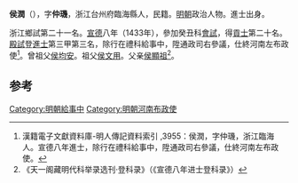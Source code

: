 '''侯潤'''（{{bd|1395年||？}}），字'''仲璣'''，浙江台州府臨海縣人，民籍。[[明朝|明朝]]政治人物。進士出身。

浙江鄉試第二十一名。[[宣德|宣德]]八年（1433年），參加癸丑科[[會試|會試]]，得[[貢士|貢士]]第二十名。[[殿試|殿試]]登[[進士|進士]]第三甲第三名，除行在禮科給事中，陞通政司右參議，仕終河南左布政使<ref>漢籍電子文獻資料庫-明人傳記資料索引 ,3955：侯潤，字仲璣，浙江臨海人。宣德八年進士，除行在禮科給事中，陞通政司右參議，仕終河南左布政使。	</ref>。曾祖父[[侯均安|侯均安]]。祖父[[侯文用|侯文用]]。父亲[[侯顯祖|侯顯祖]]<ref>《天一阁藏明代科举录选刊·登科录》（《宣德八年进士登科录》）</ref>。

==参考==
{{reflist}}
{{明朝人物小作品}}
{{宣德八年癸丑科殿試金榜}}
[[Category:明朝給事中|Category:明朝給事中]]
[[Category:明朝河南布政使|Category:明朝河南布政使]]